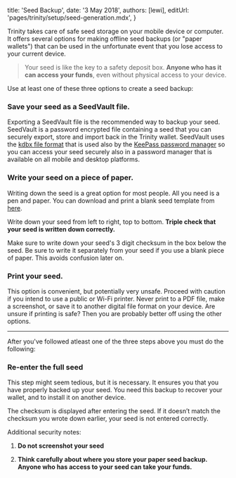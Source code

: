 
title: 'Seed Backup',
date: '3 May 2018',
authors: [lewi],
editUrl: 'pages/trinity/setup/seed-generation.mdx',
}


Trinity takes care of safe seed storage on your mobile
device or computer. It offers several options for making offline
seed backups (or "paper wallets") that can be used in the
unfortunate event that you lose access to your current device.

> Your seed is like the key to a safety deposit box. **Anyone who has it can access your funds**, even without
> physical access to your device.

Use at least one of these three options to create a seed backup:

### Save your seed as a SeedVault file.

Exporting a SeedVault file is the recommended way to backup your seed. SeedVault is
a password encrypted file containing a seed that you can securely export, store 
and import back in the Trinity wallet. SeedVault uses the [kdbx file format](https://keepass.info/help/kb/kdbx_4.html)
that is used also by the [KeePass password manager](https://keepass.info/) so you can access your
seed securely also in a password manager that is available on all mobile and desktop platforms.


### Write your seed on a piece of paper.

Writing down the seed is a great option for most people. All you
need is a pen and paper. You can download and print a blank
seed template from [here](https://trinity.iota.org/assets/iota-paper-wallet.pdf).

Write down your seed from left to right, top to bottom. **Triple
check that your seed is written down correctly.**

Make sure to write down your seed's 3 digit checksum in the box below the seed.
Be sure to write it separately from your seed if you use a blank piece
of paper. This avoids confusion later on.

### Print your seed.

This option is convenient, but potentially very unsafe. Proceed
with caution if you intend to use a public or Wi-Fi printer. Never
print to a PDF file, make a screenshot, or save it to another digital
file format on your device. Are unsure if printing is safe? Then you
are probably better off using the other options.

---

After you've followed atleast one of the three steps above you must
do the following:

### Re-enter the full seed

This step might seem tedious, but it is necessary. It ensures you
that you have properly backed up your seed. You need this backup to
recover your wallet, and to install it on another device.

The checksum is displayed after entering the seed. If it doesn’t match
the checksum you wrote down earlier, your seed is not entered correctly.

Additional security notes:

1.  **Do not screenshot your seed**

2.  **Think carefully about where you store your paper
    seed backup. Anyone who has access to your seed can take your funds.**
